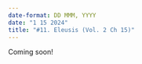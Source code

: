 ```yaml
---
date-format: DD MMM, YYYY
date: "1 15 2024"
title: "#11. Eleusis (Vol. 2 Ch 15)"
---
```


Coming soon!
